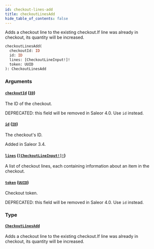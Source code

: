 ```yaml
---
id: checkout-lines-add
title: checkoutLinesAdd
hide_table_of_contents: false
---
```


Adds a checkout line to the existing checkout.If line was already in checkout, its quantity will be increased.

```graphql
checkoutLinesAdd(
  checkoutId: ID
  id: ID
  lines: [CheckoutLineInput!]!
  token: UUID
): CheckoutLinesAdd
```

### Arguments

#### [`checkoutId`](#) ([`ID`](../../../developer/api-reference/scalars/id))

The ID of the checkout.

DEPRECATED: this field will be removed in Saleor 4.0. Use `id` instead.

#### [`id`](#) ([`ID`](../../../developer/api-reference/scalars/id))

The checkout's ID.

Added in Saleor 3.4.

#### [`lines`](#) ([`[CheckoutLineInput!]!`](../../../developer/api-reference/inputs/checkout-line-input))

A list of checkout lines, each containing information about an item in the checkout.

#### [`token`](#) ([`UUID`](../../../developer/api-reference/scalars/uuid))

Checkout token.

DEPRECATED: this field will be removed in Saleor 4.0. Use `id` instead.

### Type

#### [`CheckoutLinesAdd`](../../../developer/api-reference/objects/checkout-lines-add)

Adds a checkout line to the existing checkout.If line was already in checkout, its quantity will be increased.
